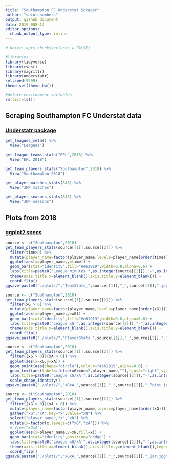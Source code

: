 ```yaml
---
title: "Southampton FC Understat Scraper"
author: "saintsnumbers"
output: github_document
date: 2019-088-14
editor_options: 
  chunk_output_type: inline
---
```

  
```r
# knitr::opts_chunk$set(echo = FALSE)

#libraries
library(tidyverse)
library(rvest)
library(magrittr)
library(understatr)
set.seed(9999)
theme_set(theme_bw())

#delete environment variables
rm(list=ls())
```

## Scraping Southampton FC Understat data

### [Understatr package](https://github.com/ewenme/understatr)

```r
get_leagues_meta() %>%
  View("Leagues")

get_league_teams_stats("EPL",2018) %>%
  View("EPL 2018")

get_team_players_stats("Southampton",2018) %>%
  View("Southampton 2018")

get_player_matches_stats(843) %>%
  View("JWP matches")

get_player_seasons_stats(843) %>%
  View("JWP seasons")
```
## Plots from 2018
### [ggplot2 specs](https://ggplot2.tidyverse.org/articles/ggplot2-specs.html)
```r
source <- c("Southampton",2018)
get_team_players_stats(source[[1]],source[[2]]) %>%
  filter(time>0) %>%
  mutate(player_name=factor(player_name,levels=player_name[order(time)])) %>%
  ggplot(aes(x=player_name,y=time)) +
  geom_bar(stat="identity",fill="#e61919",width=0.8,alpha=0.6) +
  labs(title=paste0("League minutes ",as.integer(source[[2]]),"-",as.integer(source[[2]])+1)) +
  theme(axis.title.x=element_blank(),axis.title.y=element_blank()) +
  coord_flip()
ggsave(paste0("./plots/","TeamStats_",source[[1]],"_",source[[2]],".jpg"))

source <- c("Southampton",2018)
get_team_players_stats(source[[1]],source[[2]]) %>%
  filter(xG > 0) %>%
  mutate(player_name=factor(player_name,levels=player_name[order(xG)])) %>%
  ggplot(aes(x=player_name,y=xG)) +
  geom_bar(stat="identity",fill="#e61919",width=0.8,alpha=0.6) +
  labs(title=paste0("League xG ",as.integer(source[[2]]),"-",as.integer(source[[2]])+1)) +
  theme(axis.title.x=element_blank(),axis.title.y=element_blank()) +
  coord_flip()
ggsave(paste0("./plots/","PlayerStats_",source[[1]],"_",source[[2]],".jpg"))

source <- c("Southampton",2018)
get_team_players_stats(source[[1]],source[[2]]) %>%
  filter((xG > 0)|(xA > 0)) %>%
  ggplot(aes(x=xG,y=xA)) +
  geom_point(aes(shape="circle"),colour="#e61919",alpha=0.6) +
  geom_text(aes(label=ifelse(xG+xA>=2,player_name,""),hjust="right",vjust="outward"),size=1.5) +
  labs(title=paste0("League xG/xA ",as.integer(source[[2]]),"-",as.integer(source[[2]])+1),x="xG",y="xA") +
  scale_shape_identity()
ggsave(paste0("./plots/","xGxA_",source[[1]],"_",source[[2]],"_Point.jpg"))

source <- c("Southampton",2018)
get_team_players_stats(source[[1]],source[[2]]) %>%
  filter((xG > 0)|(xA > 0)) %>%
  mutate(player_name=factor(player_name,levels=player_name[order(xG)])) %>%
  gather("xG","xA",key="x",value="xN") %>%
  select("player_name","x","xN") %>%
  mutate(x=factor(x,levels=c("xG","xA"))) %>%
  # View("xGxA")
  ggplot(aes(x=player_name,y=xN,fill=x)) +
  geom_bar(stat="identity",position="dodge") +
  labs(title=paste0("League xG/xA ",as.integer(source[[2]]),"-",as.integer(source[[2]])+1)) +
  theme(axis.title.x=element_blank(),axis.title.y=element_blank(),legend.title=element_blank()) +
  coord_flip()
ggsave(paste0("./plots/","xGxA_",source[[1]],"_",source[[2]],"_Bar.jpg"))
```